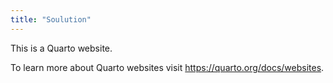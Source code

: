 ```yaml
---
title: "Soulution"
---
```


This is a Quarto website.

To learn more about Quarto websites visit <https://quarto.org/docs/websites>.
